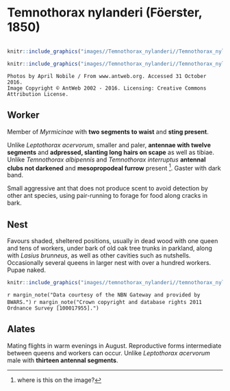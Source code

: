 # **Temnothorax nylanderi** (Föerster, 1850)

```marginfigure
```

```r
knitr::include_graphics("images//Temnothorax_nylanderi//Temnothorax_nylanderi_head.jpg")
```

```r
knitr::include_graphics("images//Temnothorax_nylanderi//Temnothorax_nylanderi_side.jpg")
```

```block
Photos by April Nobile / From www.antweb.org. Accessed 31 October 2016.
Image Copyright © AntWeb 2002 - 2016. Licensing: Creative Commons Attribution License.
```

## Worker
Member of *Myrmicinae* with **two segments to waist** and **sting present**.

Unlike *Leptothorax acervorum*, smaller and paler, **antennae with twelve segments** and **adpressed, slanting long hairs on scape** as well as tibiae. Unlike *Temnothorax albipennis* and *Temnothorax interruptus* **antennal clubs not darkened** and **mesopropodeal furrow** present ^[where is this on the image?]. Gaster with dark band.

Small aggressive ant that does not produce scent to avoid detection by other ant species, using pair-running to forage for food along cracks in bark.

## Nest
Favours shaded, sheltered positions, usually in dead wood with one queen and tens of workers, under bark of old oak tree trunks in parkland, along with *Lasius brunneus*, as well as other cavities such as nutshells. Occasionally several queens in larger nest with over a hundred workers. Pupae naked.

```r
knitr::include_graphics("images//temnothorax_nylanderi//temnothorax_nylanderi_map.png")
```
`r margin_note("Data courtesy of the NBN Gateway and provided by BWARS.")`
`r margin_note("Crown copyright and database rights 2011 Ordnance Survey [100017955].")`

## Alates
Mating flights in warm evenings in August. Reproductive forms intermediate between queens and workers can occur. Unlike *Leptothorax acervorum* male with **thirteen antennal segments**.

\pagebreak